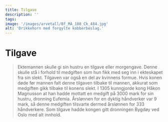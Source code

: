 ```yaml
---
title: Tilgave
description: ''
tags:
image: '/images/arvetall/Bf_MA_108_Ck_484.jpg'
alt: 'Drikkehorn med forgylte kobberbeslag.'
---
```



# Tilgave

<Blockquote 
    quote='«Hvis han overlever henne, skal hennes arvinger ha medgiften hennes, men tilgaven faller bort.»'
    footer='Arvetallet, kapittel 3' />

<Spacer height={40}/>

<Container stil="initial side">
    Ektemannen skulle gi sin hustru en tilgave eller morgengave. Denne skulle stå i forhold til medgiften som hun fikk med seg inn i ekteskapet fra sin slekt. Tilgaven var også en del av kvinnens formue. Hvis konen døde før mannen falt denne tilgaven tilbake til mannen, akkurat som medgiften gikk tilbake til konens slekt. I 1305 kunngjorde kong Håkon Magnusson at han hadde mottatt en medgift på 3000 mark for sin hustru, dronning Eufemia. Årslønnen for en dyktig håndverker var 9 mark, så denne medgiften tilsvarte dermed årslønnen for 333 håndverkere. Som tilgave hadde kongen gitt dronningen Bygdøy ved Oslo med alt innhold.
</Container>

<Figure
    image="/images/arvetall/Kalkmalerioerslev.jpg"
    title="Et 1300-tallets veggmaleri fra Ørslev kirke i Danmark med avbilding av en dans."
    alt="Veggmaleriet med avbilding av en dans."
>
</Figure>